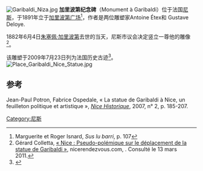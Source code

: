 [[Image:Garibaldi_Niza.jpg|right]]
'''加里波第纪念碑'''（Monument à Garibaldi）位于法国[[尼斯|尼斯]]，于1891年立于[[加里波第广场|加里波第广场]]<ref>Marguerite et Roger Isnard, ''Sus lu barri'', p. 107</ref>，作者是两位雕塑家Antoine Étex和 Gustave Deloye.

1882年6月4日[[朱塞佩·加里波第|朱塞佩·加里波第]]去世的当天，尼斯市议会决定竖立一尊他的雕像<ref name="nicerendezvous">Gérard Colletta, [http://www.nicerendezvous.com/car/200701313770/actu-n-2308.html « Nice : Pseudo-polémique sur le déplacement de la statue de Garibaldi »], nicerendezvous.com, {{date|31|janvier|2007}}. Consulté le 13 mars 2011.</ref>。  

该雕塑于2009年7月23日列为法国历史古迹<ref>{{Base Mérimée|PA06000033}}</ref>。
[[File:Place_Garibaldi_Nice_Statue.jpg|thumb]]
 
== 参考 ==
<references />
Jean-Paul Potron, Fabrice Ospedale, « La statue de Garibaldi à Nice, un feuilleton politique et artistique », ''[[Nice_Historique|Nice Historique]]'', 2007, n° 2, p. 185-207.
[[Category:尼斯|Category:尼斯]]